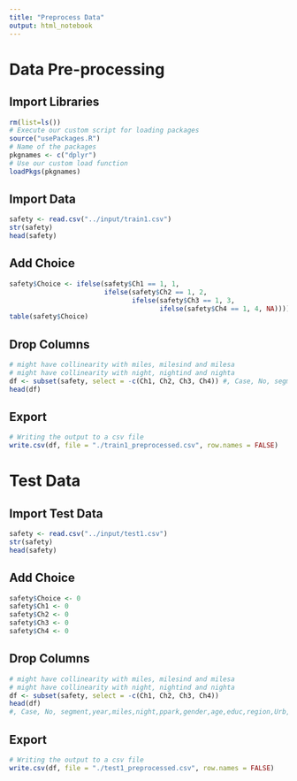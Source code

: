 ```yaml
---
title: "Preprocess Data"
output: html_notebook
---
```


# Data Pre-processing
## Import Libraries
```r
rm(list=ls())
# Execute our custom script for loading packages
source("usePackages.R")
# Name of the packages 
pkgnames <- c("dplyr")
# Use our custom load function
loadPkgs(pkgnames)
```

## Import Data
```r
safety <- read.csv("../input/train1.csv")
str(safety)
head(safety)
```
## Add Choice
```r
safety$Choice <- ifelse(safety$Ch1 == 1, 1,
                        ifelse(safety$Ch2 == 1, 2,
                               ifelse(safety$Ch3 == 1, 3,
                                      ifelse(safety$Ch4 == 1, 4, NA))))
table(safety$Choice)
```

## Drop Columns
```r
# might have collinearity with miles, milesind and milesa
# might have collinearity with night, nightind and nighta
df <- subset(safety, select = -c(Ch1, Ch2, Ch3, Ch4)) #, Case, No, segment,year,miles,night,ppark,gender,age,educ,region,Urb,income
head(df)
```

## Export
```r
# Writing the output to a csv file
write.csv(df, file = "./train1_preprocessed.csv", row.names = FALSE)
```

# Test Data
## Import Test Data
```r
safety <- read.csv("../input/test1.csv")
str(safety)
head(safety)
```
## Add Choice
```r
safety$Choice <- 0
safety$Ch1 <- 0
safety$Ch2 <- 0
safety$Ch3 <- 0
safety$Ch4 <- 0
```

## Drop Columns
```r
# might have collinearity with miles, milesind and milesa
# might have collinearity with night, nightind and nighta
df <- subset(safety, select = -c(Ch1, Ch2, Ch3, Ch4))
head(df)
#, Case, No, segment,year,miles,night,ppark,gender,age,educ,region,Urb,income
```

## Export
```r
# Writing the output to a csv file
write.csv(df, file = "./test1_preprocessed.csv", row.names = FALSE)
```

